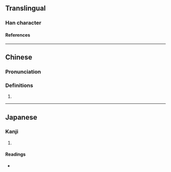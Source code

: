 {{character info/new}}
==Translingual==

===Han character===
{{Han char|rn=46|rad=山|as=06|sn=9|four=22227|canj=UMNN|ids=⿱山列}}

====References====
{{Han ref|kx=0311.030|dkj=08055|dj=0611.020|hdz=10770.010|uh=5CDB}}

----

==Chinese==
{{zh-forms}}

===Pronunciation===
{{zh-pron
|m=lǐ
|c=lei5
|mc=y
|oc=y
|cat=
}}

===Definitions===
{{zh-hanzi}}

# {{zh-only|峛崺}}

----

==Japanese==

===Kanji===
{{ja-kanji|grade=|rs=山06}}

# {{defn|lang=ja|sort=山06}}

====Readings====
* {{ja-readings|on=[[り]] (ri)|kun=[[さかみち]] (sakamichi)}}